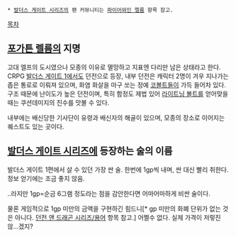  * [[발더스 게이트 시리즈]]의 팬 커뮤니티는 [[파이어와인 렐름]] 항목 참고.

[[목차]]
== [[포가튼 렐름]]의 지명 ==
고대 엘프의 도시였으나 모종의 이유로 멸망하고 지표엔 다리만 남은 상태라고 한다. CRPG [[발더스 게이트 1]]에서도 던전으로 등장, 내부 던전은 캐릭터 2명이 겨우 지나가는 좁은 통로로 이뤄져 있으며, 화염 화살을 마구 쏘는 정예 [[코볼트]]들이 가득 들어차 있다. 구조 때문에 난이도가 높은 던전이며, 특히 함정도 제법 있어 [[라이트닝 볼트(던전 앤 드래곤 시리즈)|라이트닝 볼트]]를 얻어맞을 때는 쿠션데미지의 진수를 맛볼 수 있다.

내부에는 배신당한 기사단이 유령과 배신자의 해골이 있으며, 모종의 장소로 이어지는 퀘스트도 있는 곳이다.

== [[발더스 게이트 시리즈]]에 등장하는 술의 이름 ==
발더스 게이트 1편에서 살 수 있던 가장 싼 술. 한번에 1gp씩 내며, 싼 대신 빨리 취한다. 정보 얻기에는 조금 좋지 않음.

..라지만 1gp=순금 6그램 정도라는 점을 감안한다면 어마어마하게 비싼 술이다.

물론 게임적으로 1gp 미만의 금액을 구현하긴 힘드니[* gp 미만의 화폐 단위가 없는 것은 아니다. [[던전 앤 드래곤 시리즈/용어]] 항목 참고.] 어쩔수 없다. 실제 가격이 저렇진 않...겠지?
